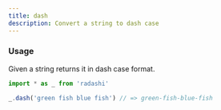 ```yaml
---
title: dash
description: Convert a string to dash case
---
```


### Usage

Given a string returns it in dash case format.

```ts
import * as _ from 'radashi'

_.dash('green fish blue fish') // => green-fish-blue-fish
```
